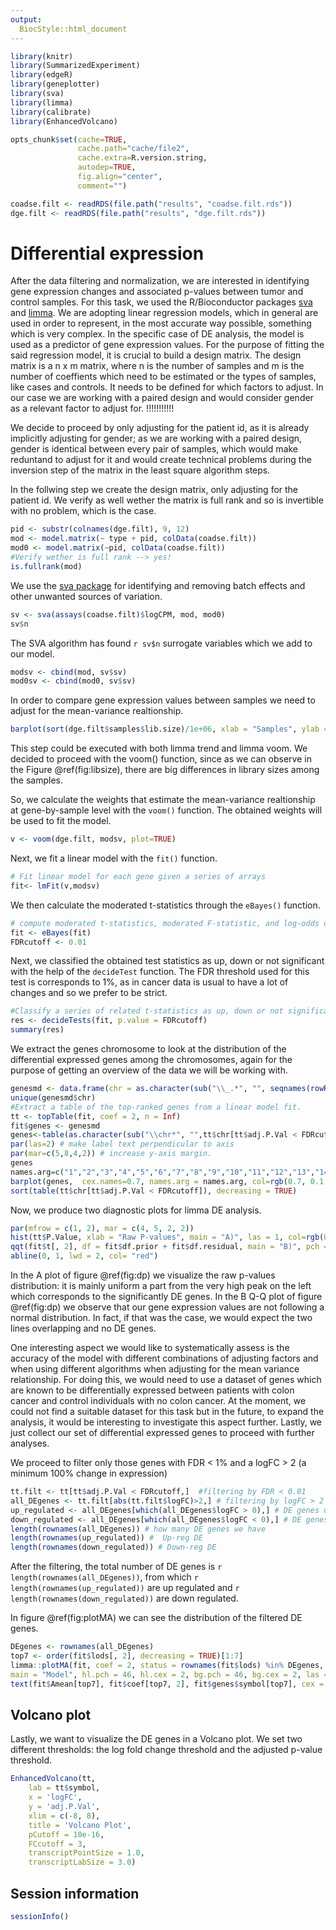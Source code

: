 ```yaml
---
output:
  BiocStyle::html_document
---
```


<!---
Because we split the analysis pipeline in different independent files,
to speed up processing it, here in the setup block we load libraries and
objects that were loaded or produced in the previously processed file,
and which are necessary in this file.
--->



```r
library(knitr)
library(SummarizedExperiment)
library(edgeR)
library(geneplotter)
library(sva)
library(limma)
library(calibrate)
library(EnhancedVolcano)

opts_chunk$set(cache=TRUE,
               cache.path="cache/file2",
               cache.extra=R.version.string,
               autodep=TRUE,
               fig.align="center",
               comment="")

coadse.filt <- readRDS(file.path("results", "coadse.filt.rds"))
dge.filt <- readRDS(file.path("results", "dge.filt.rds"))
```

# Differential expression

After the data filtering and normalization, we are interested in identifying gene expression changes and associated p-values between tumor and control samples. For this task, we used the R/Bioconductor packages [sva](http://bioconductor.org/packages/sva) and [limma](https://bioconductor.org/packages/release/bioc/html/limma.html).
We are adopting linear regression models, which in general are used in order to represent, in the most accurate way possible, something which is very complex. In the specific case of DE analysis, the model is used as a predictor of gene expression values. 
For the purpose of fitting the said regression model, it is crucial to build a design matrix. The design matrix is a n x m matrix, where n is the number of samples and m is the number of coeffients which need to be estimated or the types of samples, like cases and controls.
It needs to be defined for which factors to adjust. In our case we are working with a paired design and would consider gender as a relevant factor to adjust for. !!!!!!!!!!!

We decide to proceed by only adjusting for the patient id, as it is already implicitly adjusting for gender; as we are working with a paired design, gender is identical between every pair of samples, which would make reduntand to adjust for it and would create technical problems during the inversion step of the matrix in the least square algorithm steps.

In the follwing step we create the design matrix, only adjusting for the patient id. We verify as well wether the matrix is full rank and so is invertible with no problem, which is the case.
```r
pid <- substr(colnames(dge.filt), 9, 12)
mod <- model.matrix(~ type + pid, colData(coadse.filt))
mod0 <- model.matrix(~pid, colData(coadse.filt))
#Verify wether is full rank --> yes!
is.fullrank(mod)
```
We use the [sva package](https://www.ncbi.nlm.nih.gov/pmc/articles/PMC3307112/) for identifying and removing batch effects and other unwanted sources of variation.
```r
sv <- sva(assays(coadse.filt)$logCPM, mod, mod0)
sv$n
```

The SVA algorithm has found `r sv$n` surrogate variables which we add to our model.

```r
modsv <- cbind(mod, sv$sv)
mod0sv <- cbind(mod0, sv$sv)
```
In order to compare gene expression values between samples we need to adjust for the mean-variance realtionship.

```r
barplot(sort(dge.filt$samples$lib.size)/1e+06, xlab = "Samples", ylab = "Library sizes (Millions)", col=rgb(0.7, 0.1, 0.3))
```

This step could be executed with both limma trend and limma voom. We decided to proceed with the voom() function, since as we can observe in the Figure \@ref(fig:libsize), there are big differences in library sizes among the samples.

So, we calculate the weights that estimate the mean-variance realtionship at gene-by-sample level with the `voom()` function. The obtained weights will be used to fit the model. 

```r
v <- voom(dge.filt, modsv, plot=TRUE)
```

Next, we fit a linear model with the `fit()` function.

```r
# Fit linear model for each gene given a series of arrays
fit<- lmFit(v,modsv)
```

We then calculate the moderated t-statistics through the `eBayes()` function.

```r
# compute moderated t-statistics, moderated F-statistic, and log-odds of differential expression by empirical Bayes moderation of the standard errors towards a common value.
fit <- eBayes(fit)
FDRcutoff <- 0.01
```

Next, we classified the obtained test statistics as up, down or not significant with the help of the `decideTest` function. The FDR threshold used for this test is corresponds to 1%, as in cancer data is usual to have a lot of changes and so we prefer to be strict.

```r
#Classify a series of related t-statistics as up, down or not significant. 
res <- decideTests(fit, p.value = FDRcutoff) 
summary(res)
```

We extract the genes chromosome to look at the distribution of the differential expressed genes among the chromosomes, again for the purpose of getting an overview of the data we will be working with.

```r
genesmd <- data.frame(chr = as.character(sub("\\_.*", "", seqnames(rowRanges(coadse.filt)))), symbol = rowData(coadse.filt)[, 1], stringsAsFactors = FALSE)
unique(genesmd$chr)
#Extract a table of the top-ranked genes from a linear model fit.
tt <- topTable(fit, coef = 2, n = Inf)
fit$genes <- genesmd
genes<-table(as.character(sub("\\chr*", "",tt$chr[tt$adj.P.Val < FDRcutoff])))
par(las=2) # make label text perpendicular to axis
par(mar=c(5,8,4,2)) # increase y-axis margin.
genes
names.arg=c("1","2","3","4","5","6","7","8","9","10","11","12","13","14","15","16","17","18","19","20","21","22","X","Y")
barplot(genes,  cex.names=0.7, names.arg = names.arg, col=rgb(0.7, 0.1, 0.3))
sort(table(tt$chr[tt$adj.P.Val < FDRcutoff]), decreasing = TRUE)
```

Now, we produce two diagnostic plots for limma DE analysis.

```r
par(mfrow = c(1, 2), mar = c(4, 5, 2, 2))
hist(tt$P.Value, xlab = "Raw P-values", main = "A)", las = 1, col=rgb(0.7, 0.1, 0.3))
qqt(fit$t[, 2], df = fit$df.prior + fit$df.residual, main = "B)", pch = ".", cex = 3) 
abline(0, 1, lwd = 2, col= "red")
```

In the A plot of figure \@ref(fig:dp) we visualize the raw p-values distribution: it is mainly uniform a part from the very high peak on the left which corresponds to the significantly DE genes. In the B Q-Q plot of figure \@ref(fig:dp) we observe that our gene expression values are not following a normal distribution. In fact, if that was the case, we would expect the two lines overlapping and no DE genes. 

One interesting aspect we would like to systematically assess is the accuracy of the model with different combinations of adjusting factors and when using different algorithms when adjusting for the mean variance relationship. 
For doing this, we would need to use a dataset of genes which are known to be differentially expressed between patients with colon cancer and  control individuals with no colon cancer.
At the moment, we could not find a suitable dataset for this task but in the future, to expand the analysis, it would be interesting to investigate this aspect further.
Lastly, we just collect our set of differential expressed genes to proceed with further analyses.

We proceed to filter only those genes with FDR < 1% and a logFC > 2 (a minimum 100% change in expression)

```r
tt.filt <- tt[tt$adj.P.Val < FDRcutoff,]  #filtering by FDR < 0.01
all_DEgenes <- tt.filt[abs(tt.filt$logFC)>2,] # filtering by logFC > 2
up_regulated <- all_DEgenes[which(all_DEgenes$logFC > 0),] # DE genes up regulated
down_regulated <- all_DEgenes[which(all_DEgenes$logFC < 0),] # DE genes down regulated
length(rownames(all_DEgenes)) # how many DE genes we have
length(rownames(up_regulated)) #  Up-reg DE
length(rownames(down_regulated)) # Down-reg DE
```
After the filtering, the total number of DE genes is `r length(rownames(all_DEgenes))`, from which `r length(rownames(up_regulated))` are up regulated and `r length(rownames(down_regulated))` are down regulated.

In figure \@ref(fig:plotMA) we can see the distribution of the filtered DE genes.

```r
DEgenes <- rownames(all_DEgenes)
top7 <- order(fit$lods[, 2], decreasing = TRUE)[1:7]
limma::plotMA(fit, coef = 2, status = rownames(fit$lods) %in% DEgenes, legend = FALSE,
main = "Model", hl.pch = 46, hl.cex = 2, bg.pch = 46, bg.cex = 2, las = 1)
text(fit$Amean[top7], fit$coef[top7, 2], fit$genes$symbol[top7], cex = 0.5, pos = 4)
```

## Volcano plot 

Lastly, we want to visualize the DE genes in a Volcano plot. We set two different thresholds: the log fold change threshold and the adjusted p-value threshold.

```r
EnhancedVolcano(tt,
    lab = tt$symbol,
    x = 'logFC',
    y = 'adj.P.Val',
    xlim = c(-8, 8),
    title = 'Volcano Plot',
    pCutoff = 10e-16,
    FCcutoff = 3,
    transcriptPointSize = 1.0,
    transcriptLabSize = 3.0)
```

## Session information

```r
sessionInfo()
```
